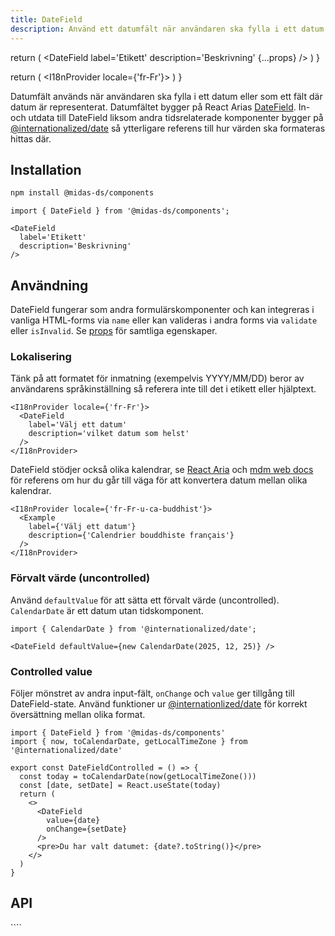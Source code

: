 ```yaml
---
title: DateField
description: Använd ett datumfält när användaren ska fylla i ett datum.
---
```



  return (
    <DateField
      label='Etikett'
      description='Beskrivning'
      {...props}
    />
  )
}

  return (
    <I18nProvider locale={'fr-Fr'}>
      <DateField
        label='Välj ett datum'
        description='vilket datum som helst'
      />
    </I18nProvider>
  )
}

<ComponentHeader
  name='Datefield'
  friendlyName='Datumfält'
  overrideHeadlessLink='https://react-spectrum.adobe.com/react-aria/DateField.html'
/>

Datumfält används när användaren ska fylla i ett datum eller som ett fält där datum är representerat. Datumfältet
bygger på React Arias [DateField](https://react-spectrum.adobe.com/react-aria/DateField.html).
In- och utdata till DateField liksom andra tidsrelaterade komponenter bygger på
[@internationalized/date](https://react-spectrum.adobe.com/internationalized/date/index.html) så ytterligare referens
till hur värden ska formateras hittas där.

<div className={'card'}>
  <Example />
</div>

## Installation

```bash npm2yarn
npm install @midas-ds/components
```

```tsx
import { DateField } from '@midas-ds/components';

<DateField
  label='Etikett'
  description='Beskrivning'
/>
```

<div className={'card'}>
  <Example />
</div>

## Användning

DateField fungerar som andra formulärskomponenter och kan integreras i vanliga HTML-forms via `name` eller kan valideras
i andra forms via `validate` eller `isInvalid`. Se [props](#api) för samtliga egenskaper.

### Lokalisering

Tänk på att formatet för inmatning (exempelvis YYYY/MM/DD) beror av användarens språkinställning så referera inte till
det i etikett eller hjälptext.

```tsx
<I18nProvider locale={'fr-Fr'}>
  <DateField
    label='Välj ett datum'
    description='vilket datum som helst'
  />
</I18nProvider>
```

<div className={'card'}>
  <I18nExample />
</div>

DateField stödjer också olika kalendrar, se
[React Aria](https://react-spectrum.adobe.com/react-aria/DateField.html#international-calendars)
och [mdm web docs](https://developer.mozilla.org/en-US/docs/Web/JavaScript/Reference/Global_Objects/Intl/Locale/calendar#adding_a_calendar_in_the_locale_string)
för referens om hur du går till väga för att konvertera datum mellan olika kalendrar.

```tsx
<I18nProvider locale={'fr-Fr-u-ca-buddhist'}>
  <Example
    label={'Välj ett datum'}
    description={'Calendrier bouddhiste français'}
  />
</I18nProvider>
```

<div className={'card'}>
  <I18nProvider locale={'fr-Fr-u-ca-buddhist'}>
    <Example
      label={'Välj ett datum'}
      description={'Calendrier bouddhiste français'}
    />
  </I18nProvider>
</div>

### Förvalt värde (uncontrolled)

Använd `defaultValue` för att sätta ett förvalt värde (uncontrolled). `CalendarDate` är
ett datum utan tidskomponent.

```tsx
import { CalendarDate } from '@internationalized/date';

<DateField defaultValue={new CalendarDate(2025, 12, 25)} />
```

<div className={'card'}>
  <Example
    defaultValue={christmas}
    label={'Happy Kwanza'}
    description={''}
  />
</div>

### Controlled value

Följer mönstret av andra input-fält, `onChange` och `value` ger tillgång till DateField-state.
Använd funktioner ur [@internationlized/date](https://react-spectrum.adobe.com/internationalized/date/index.html)
för korrekt översättning mellan olika format.

```tsx
import { DateField } from '@midas-ds/components'
import { now, toCalendarDate, getLocalTimeZone } from '@internationalized/date'

export const DateFieldControlled = () => {
  const today = toCalendarDate(now(getLocalTimeZone()))
  const [date, setDate] = React.useState(today)
  return (
    <>
      <DateField
        value={date}
        onChange={setDate}
      />
      <pre>Du har valt datumet: {date?.toString()}</pre>
    </>
  )
}
```

<div className={'card'}>
  <DateFieldControlled />
</div>

## API

<PropTable name='DateField' />
````
